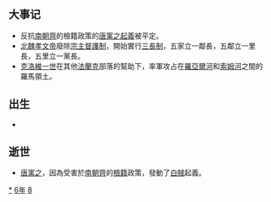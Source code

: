 {{yearTOC|486|北魏'''[[太和_(北魏孝文帝)|太和]]十年'''；柔然'''[[太平_(柔然)|太平]]二年'''；南朝齐'''[[永明|永明]]四年'''；唐寓之'''[[兴平_(唐寓之)|兴平]]元年'''}}

== 大事记 ==
*反抗[[南朝齊|南朝齊]]的檢籍政策的[[唐寓之|唐寓之起義]]被平定。
*[[北魏孝文帝|北魏孝文帝]]廢除[[宗主督護制|宗主督護制]]，開始實行[[三長制|三長制]]，五家立一鄰長，五鄰立一里長，五里立一黨長。
*[[克洛維一世|克洛維一世]]在其他[[法蘭克|法蘭克]]部落的幫助下，率軍攻占在[[羅亞爾河|羅亞爾河]]和[[索姆河|索姆河]]之間的羅馬領土。

== 出生 ==
*

== 逝世 ==
{{Wikisource year mention}}
*[[唐寓之|唐寓之]]，因為受害於[[南朝齊|南朝齊]]的[[檢籍|檢籍]]政策，發動了[[白賊|白賊]]起義。

[[Category:486年|*]]
[[Category:480年代|6年]]
[[Category:5世纪各年|8]]